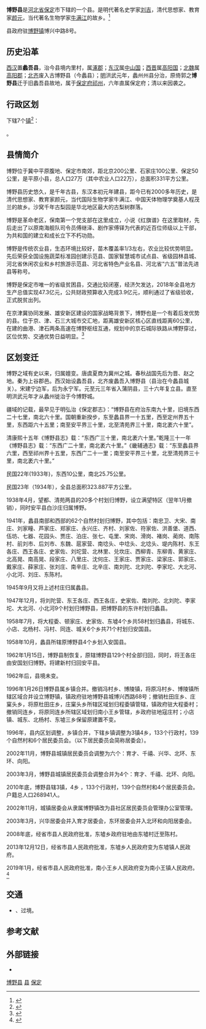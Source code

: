 {{Infobox China County
| county = 博野县
| usedname = 
| nameorigin = 
| Photo = 
| Photoname = 
| map = 
| map_caption = 
| Pinyin = Bóyě Xiàn
| Belong = [[河北省|河北省]][[保定市|保定市]]
| Types = [[县|县]]
| admincode =  
| founded = 
| seat = 
| officerTitle = 县长 
| officer = 刘永泽
| division = 
| town = 
| township = 
| subdistrict = 
| dialect = 
| post code = 071300
| phone code = 0312 
| coordinate = 
| area = 331平方千米
| area land = 
| area water = 
| census yr = 2010年
| pop = 245504人
| density =  
| GDP = 
| GDP_as_of = 
| GDPPC = 
| carlicense = 冀F
| web = www.boye.gov.cn
| web_title = 博野县政府网
}}
'''博野县'''是[[河北省|河北省]][[保定|保定]]市下辖的一个县。是明代著名史学家[[刘吉|刘吉]]，清代思想家、教育家[[颜元|颜元]]，当代著名生物学家[[牛满江|牛满江]]的故乡。<ref>{{Cite web|title=博野县人民政府——古代历史名人|url=http://www.boye.gov.cn/content-1285-1829.html|accessdate=|author=博野县人民政府|date=2018-10-15|format=|publisher=|language=|archive-date=2021-11-13|archive-url=https://web.archive.org/web/20211113163734/http://www.boye.gov.cn/content-1285-1829.html}}</ref>

县政府驻[[博野镇|博野镇]]博兴中路8号。

==历史沿革==
[[西汉|西汉]]置'''蠡吾县'''，治今县境内里村，属[[涿郡|涿郡]]；[[东汉|东汉]]属[[中山国|中山国]]；[[西晋|西晋]]属[[高阳国|高阳国]]；[[北魏|北魏]]属[[高阳郡|高阳郡]]；[[北齐|北齐]]废入古博野县（今蠡县）；[[明朝|明]]洪武元年，蠡州州县分治，原倚郭之'''博野县'''迁于旧蠡吾县故地，属于[[保定府|保定府]][[祁州|祁州]]，六年直属保定府；清以来因袭之。

== 行政区划 ==
{{PAGENAMEBASE}}下辖7个[[行政建制镇|镇]]<ref>{{PRC admin/ref sgc|13/06/37}}</ref>：

{{PRC admin/children|13/06/37}}。

== 县情简介 ==
博野位于冀中平原腹地、保定市南郊，距北京200公里、石家庄100公里、保定50公里，是平原小县，总人口27万（其中农业人口22万），总面积331平方公里。

博野县历史悠久，是千年古县，东汉本初元年建县，距今已有2000多年历史，是清代思想家、教育家颜元，当代国际生物学家牛满江、中国天体物理学奠基人程茂兰的故乡。沙窝千年古梨园是华北地区最大的古梨树群落。

博野是革命老区，保南第一个党支部在这里成立，小说《红旗谱》在这里取材，先后走出了以原南海舰队司令员傅继泽、剧作家傅铎为代表的近百位师级以上干部，为共和国的建立和成长立下不朽功勋。

博野是传统农业县，生态环境比较好，苗木覆盖率1/3左右，农业比较优势明显。先后荣获全国设施蔬菜标准园创建示范县、国家智慧城市试点县、省级园林县城、河北省休闲农业和乡村旅游示范县、河北省特色产业名县、河北省“六五”普法先进县等称号。

博野是保定市唯一的省级贫困县，交通比较闭塞，经济欠发达，2018年全县地方生产总值实现47.3亿元，公共财政预算收入完成3.9亿元，顺利通过了省级验收，正式脱贫出列。

在京津冀协同发展、雄安新区建设的国家战略背景下，博野也是一个有着后发优势的县。位于京、津、石三大城市交汇地，距离雄安新区核心区直线距离60公里，在建的曲港、津石两条高速在博野枢纽互通，规划中的京石城际铁路从博野穿过，区位优势、交通优势日益明显。<ref>{{Cite web|title=博野县人民政府——博野县情简介|url=http://www.boye.gov.cn/content-1286-15881.html|accessdate=|author=博野县人民政府-政府办|date=2019-11-22|format=|publisher=|language=|archive-date=2021-11-13|archive-url=https://web.archive.org/web/20211113163743/http://www.boye.gov.cn/content-1286-15881.html}}</ref>
== 区划变迁 ==
博野之域有史以来，归属嬗变。唐虞夏商为冀州之城。春秋战国先后为晋、赵之地。秦为上谷郡邑。西汉始设蠡吾县，北齐废蠡吾入博野县（县治在今蠡县城关）。宋建宁边军，后为永宁军。元至元三年省入蒲阴县，三十六年复立县。直至明洪武元年才从蠡州徙治于今博野城。

疆域的记载，最早见于明弘治《保定郡志》：“博野县在府治东南九十里，旧境东西二十七里，南北六十里。国朝重新揆步，东至蠡县界一十五里，西至定州界五十里，东西距六十五里；南至安平界三十里，北至清苑界三十里，南北袤六十里”。

清康熙十五年《博野县志》载：“东西广三十里，南北袤六十里。”乾隆三十一年《博野县志》载：“东西广二十里，南北袤六十里。”《畿辅通志》载：“东至蠡县界六里，西至祁州界十五里，东西广二十一里；南至安平界三十里，北至清苑界三十里，南北袤六十里。”

民国22年(1933年)，东西10公里，南北25.75公里。

民国23年（1934年），全县总面积323.887平方公里。

1938年4月，望都、清苑两县的20多个村划归博野，设立满望特区（翌年1月撤销），同时安平县白沙庄归属博野。

1941年，蠡县南部和西部的62个自然村划归博野，其中包括：南忠卫、大宋、南庄、刘家疃、芦家庄、郑家庄、永兴庄、齐村、刘家佐、符家佐、洪善堡、道西、伍坊、七器、花园头、贾庄、泊庄、张七、屯里、宋岗、滑岗、褚岗、蔺岗、南陈村、前刘市、后刘市、东魏、扈家营、南埝头、中埝头、北埝头、堤内陈村、东王各庄、西王各庄、史家佐、刘坨营、北林里、兑坎庄、西柳青、东柳青、黄家庄、北高晃、南高晃、段家庄、八里庄、沈何庄、王家庄、贾家庄、梁家庄、郭家庄、戴家庄、薛家庄、张刘庄、南辛庄、北辛庄、南刘陀、北刘陀、李家坨、大北河、小北河、刘庄、东陈村。

1945年9月又将上述村庄归属蠡县。

1947年12月，将刘陀营、东王各庄、西王各庄，史家佐、南刘陀、北刘陀、李家坨、大北河、小北河9个村划归博野县，把博野县的东许村划归蠡县。

1958年7月，将大程委、顿家庄、史家佐、东墟4个乡共58村划归蠡县，将城东、小店、北杨村、冯村、同连、城关6个乡共71个村划归安国县。

1958年10月，蠡县所辖原博野县4个乡划入安国县。

1962年1月15日，博野县制恢复，原辖博野县129个村全部归回，同时，将王各庄由安国划归博野。将建新村归回安平县。

1962年后，县境未变。

1996年1月26日博野县属乡镇合并。撤销冯村乡、博陵镇，将原冯村乡、博陵镇所辖区域合并设立博野镇，镇政府驻地博野县城博兴西路68号；撤销杜田庄乡、庄窠头乡，将原杜田庄乡，庄窠头乡所辖区域划归程委镇管辖，镇政府驻大程委村；撤销同连乡，将原同连乡所辖区域划归南小王乡管辖，乡政府驻地寇庄村；小店镇、城东、北杨村、东墟三乡保留原建置不变。

1996年，县内区划调整，乡镇合并，下辖乡镇调整为3镇4乡，133个行政村，139个自然村和6个居民委员会。（以下居民委员会简称居委会）。

2002年11月，博野县城镇居民委员会调整为六个：育才、千禧、兴华、北环、东环、向阳。

2003年3月，博野县城镇居民委员会调整合并为4个：育才、千禧、北环、向阳。

2010年底，博野县辖3镇，4乡 ，133个行政村，139个自然村和4个居民委员会。户籍总人口268941人。

2002年11月，城镇居委会从隶属博野镇改为县社区居民委员会管理办公室管理。

2003年3月，兴华居委会并入育才居委会，东环居委会并入北环和向阳居委会。

2008年底，经省市县人民政府批准，东墟乡政府驻地由东墟村迁至陈村。

2013年12月12日，经省市县人民政府批准，东墟乡人民政府变为东墟镇人民政府。

2019年1月，经省市县人民政府批准，南小王乡人民政府变为南小王镇人民政府。<ref>{{Cite web|title=博野县人民政府——区划变迁|url=http://www.boye.gov.cn/content-1284-80.html|accessdate=|author=博野县人民政府|date=2019-12-16|format=|publisher=|language=|archive-date=2021-11-13|archive-url=https://web.archive.org/web/20211113163741/http://www.boye.gov.cn/content-1284-80.html}}</ref>

== 交通 ==
* {{中国国道名|230}}、{{中国国道名|337}}过境。

== 参考文献 ==
{{reflist}}

== 外部链接 ==
* {{Official website|http://www.boye.gov.cn/|name=博野县人民政府}}

{{博野县行政区划}}
{{保定市行政区划}}
{{河北行政区划}}

[[category:博野县|]]
[[category:保定区县市|县]]
[[category:河北省县份|保定]]